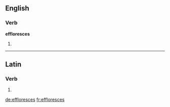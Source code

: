 ==English==

===Verb===
'''effloresces'''

# {{third-person singular of|effloresce}}

----

==Latin==

===Verb===
{{la-verb-form|efflōrēscēs}}

# {{conjugation of|effloresco|efflōrēscō|2|s|fut|act|ind|lang=la}}
{{count page|[[Wiktionary:Page count]]}}

[[de:effloresces]]
[[fr:effloresces]]